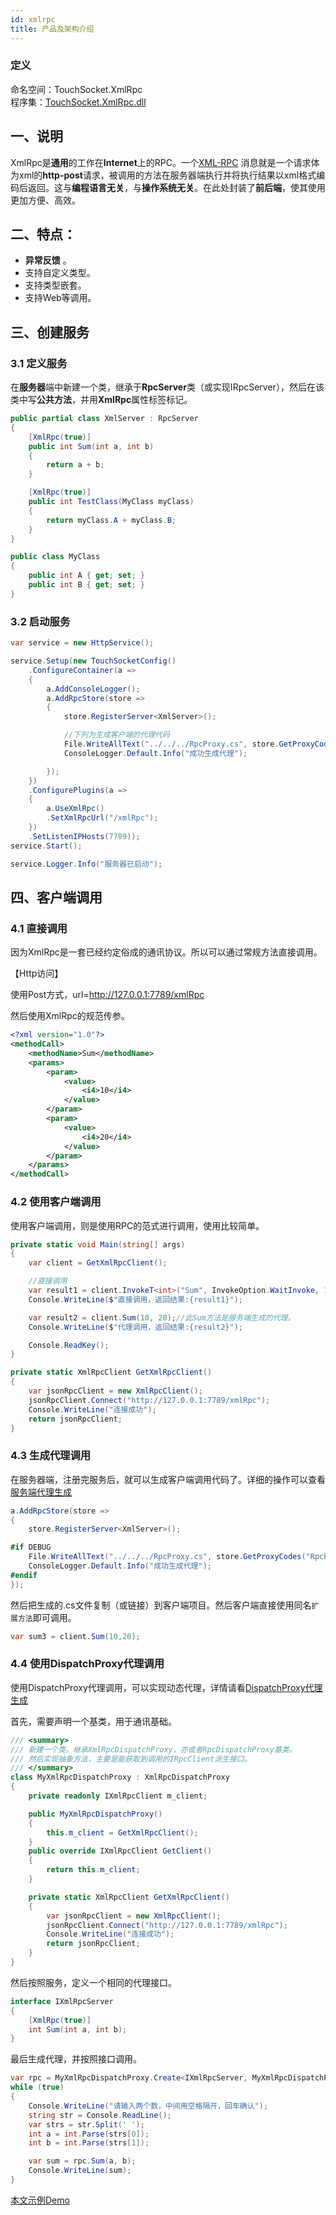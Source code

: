 ```yaml
---
id: xmlrpc
title: 产品及架构介绍
---
```


### 定义

命名空间：TouchSocket.XmlRpc <br/>
程序集：[TouchSocket.XmlRpc.dll](https://www.nuget.org/packages/TouchSocket.XmlRpc)

## 一、说明

XmlRpc是**通用**的工作在**Internet**上的RPC。一个[XML-RPC](https://baike.baidu.com/item/XML-RPC/0) 消息就是一个请求体为xml的**http-post**请求，被调用的方法在服务器端执行并将执行结果以xml格式编码后返回。这与**编程语言无关**，与**操作系统无关**。在此处封装了**前后端**，使其使用更加方便、高效。


## 二、特点：

- **异常反馈** 。
- 支持自定义类型。
- 支持类型嵌套。
- 支持Web等调用。

## 三、创建服务

### 3.1 定义服务

在**服务器**端中新建一个类，继承于**RpcServer**类（或实现IRpcServer），然后在该类中写**公共方法**，并用**XmlRpc**属性标签标记。

```csharp showLineNumbers
public partial class XmlServer : RpcServer
{
    [XmlRpc(true)]
    public int Sum(int a, int b)
    {
        return a + b;
    }

    [XmlRpc(true)]
    public int TestClass(MyClass myClass)
    {
        return myClass.A + myClass.B;
    }
}

public class MyClass
{
    public int A { get; set; }
    public int B { get; set; }
}

```

### 3.2 启动服务


```csharp showLineNumbers
var service = new HttpService();

service.Setup(new TouchSocketConfig()
    .ConfigureContainer(a =>
    {
        a.AddConsoleLogger();
        a.AddRpcStore(store =>
        {
            store.RegisterServer<XmlServer>();

            //下列为生成客户端的代理代码
            File.WriteAllText("../../../RpcProxy.cs", store.GetProxyCodes("RpcProxy", new Type[] { typeof(XmlRpcAttribute) }));
            ConsoleLogger.Default.Info("成功生成代理");

        });
    })
    .ConfigurePlugins(a =>
    {
        a.UseXmlRpc()
        .SetXmlRpcUrl("/xmlRpc");
    })
    .SetListenIPHosts(7789));
service.Start();

service.Logger.Info("服务器已启动");
```

## 四、客户端调用

### 4.1 直接调用

因为XmlRpc是一套已经约定俗成的通讯协议。所以可以通过常规方法直接调用。

【Http访问】

使用Post方式，url=http://127.0.0.1:7789/xmlRpc

然后使用XmlRpc的规范传参。

```xml
<?xml version="1.0"?>
<methodCall>
    <methodName>Sum</methodName>
    <params>
        <param>
            <value>
                <i4>10</i4>
            </value>
        </param>
        <param>
            <value>
                <i4>20</i4>
            </value>
        </param>
    </params>
</methodCall>
```

### 4.2 使用客户端调用

使用客户端调用，则是使用RPC的范式进行调用，使用比较简单。

```csharp showLineNumbers
private static void Main(string[] args)
{
    var client = GetXmlRpcClient();

    //直接调用
    var result1 = client.InvokeT<int>("Sum", InvokeOption.WaitInvoke, 10, 20);
    Console.WriteLine($"直接调用，返回结果:{result1}");

    var result2 = client.Sum(10, 20);//此Sum方法是服务端生成的代理。
    Console.WriteLine($"代理调用，返回结果:{result2}");

    Console.ReadKey();
}

private static XmlRpcClient GetXmlRpcClient()
{
    var jsonRpcClient = new XmlRpcClient();
    jsonRpcClient.Connect("http://127.0.0.1:7789/xmlRpc");
    Console.WriteLine("连接成功");
    return jsonRpcClient;
}
```

### 4.3 生成代理调用

在服务器端，注册完服务后，就可以生成客户端调用代码了。详细的操作可以查看[服务端代理生成](./generateproxyfromserver.mdx)

```csharp {8-9}
a.AddRpcStore(store =>
{
    store.RegisterServer<XmlServer>();

#if DEBUG
    File.WriteAllText("../../../RpcProxy.cs", store.GetProxyCodes("RpcProxy", new Type[] { typeof(XmlRpcAttribute) }));
    ConsoleLogger.Default.Info("成功生成代理");
#endif
});
```

然后把生成的.cs文件复制（或链接）到客户端项目。然后客户端直接使用同名`扩展方法`即可调用。

```csharp showLineNumbers
var sum3 = client.Sum(10,20);
```

### 4.4 使用DispatchProxy代理调用

使用DispatchProxy代理调用，可以实现动态代理，详情请看[DispatchProxy代理生成](./generateproxyfromdispatchproxy.mdx)

首先，需要声明一个基类，用于通讯基础。

```csharp showLineNumbers
/// <summary>
/// 新建一个类，继承XmlRpcDispatchProxy，亦或者RpcDispatchProxy基类。
/// 然后实现抽象方法，主要是能获取到调用的IRpcClient派生接口。
/// </summary>
class MyXmlRpcDispatchProxy : XmlRpcDispatchProxy
{
    private readonly IXmlRpcClient m_client;

    public MyXmlRpcDispatchProxy()
    {
        this.m_client = GetXmlRpcClient();
    }
    public override IXmlRpcClient GetClient()
    {
        return this.m_client;
    }

    private static XmlRpcClient GetXmlRpcClient()
    {
        var jsonRpcClient = new XmlRpcClient();
        jsonRpcClient.Connect("http://127.0.0.1:7789/xmlRpc");
        Console.WriteLine("连接成功");
        return jsonRpcClient;
    }
}
```

然后按照服务，定义一个相同的代理接口。

```csharp showLineNumbers
interface IXmlRpcServer
{
    [XmlRpc(true)]
    int Sum(int a, int b);
}
```

最后生成代理，并按照接口调用。

```csharp {1}
var rpc = MyXmlRpcDispatchProxy.Create<IXmlRpcServer, MyXmlRpcDispatchProxy>();
while (true)
{
    Console.WriteLine("请输入两个数，中间用空格隔开，回车确认");
    string str = Console.ReadLine();
    var strs = str.Split(' ');
    int a = int.Parse(strs[0]);
    int b = int.Parse(strs[1]);

    var sum = rpc.Sum(a, b);
    Console.WriteLine(sum);
}
```

[本文示例Demo](https://gitee.com/RRQM_Home/TouchSocket/tree/master/examples/XmlRpc)